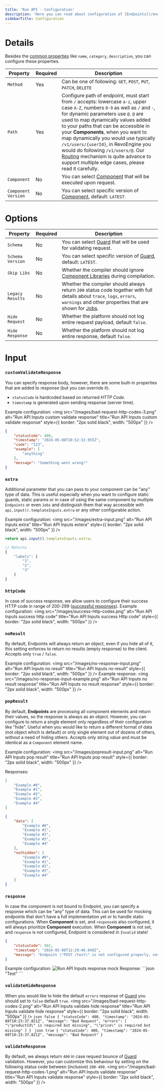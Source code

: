 ```yaml
---
title: 'Run API - Configuration'
description: 'Here you can read about configuration of [Endpoints](/endpoints) (Run API) in details.'
sidebarTitle: Configuration
---
```


# Details
Besides the [common properties](/search) like `name`, `category`, `description`, you can configure these properties.

| Property            | Required | Description                                                                                                                                                                                                                                                                                                                                                                                                                                                                                                                                    |
|---------------------|----------|------------------------------------------------------------------------------------------------------------------------------------------------------------------------------------------------------------------------------------------------------------------------------------------------------------------------------------------------------------------------------------------------------------------------------------------------------------------------------------------------------------------------------------------------|
| `Method`            | Yes      | Can be one of following: `GET`, `POST`, `PUT`, `PATCH`, `DELETE`                                                                                                                                                                                                                                                                                                                                                                                                                                                                               |
| `Path`              | Yes      | Configure path of endpoint, must start from `/` accepts: lowercase `a-z`, upper case `A-Z`, numbers `0-9` as well as `/` and `-`, for dynamic parameters use `@`. <Tip>`@` are used to map dynamically values added to your paths that can be accessible in your **Components**, when you want to map dynamically you would use typically `/v1/users/{userId}`, in RevoEngine you would do following `/v1/users/@`. Our [Routing](/run-api/routing) mechanism is quite advance to support multiple edge cases, please read it carefully.</Tip> |
| `Component`         | No       | You can select [Component](/components) that will be executed upon request.                                                                                                                                                                                                                                                                                                                                                                                                                                                                    |
| `Component Version` | No       | You can select specific version of [Component](/components), default: `LATEST`.                                                                                                                                                                                                                                                                                                                                                                                                                                                                |

# Options

| Property         | Required | Description                                                                                                                                                                               |
|------------------|----------|-------------------------------------------------------------------------------------------------------------------------------------------------------------------------------------------|
| `Schema`         | No       | You can select [Guard](/run-api/guard) that will be used for validating request.                                                                                                          |
| `Schema Version` | No       | You can select specific version of [Guard](/run-api/guard), default: `LATEST`.                                                                                                            |
| `Skip Libs`      | No       | Whether the compiler should ignore [Component Libraries](/components/library) during compilation.                                                                                         |
| `Legacy Results` | No       | Whether the compiler should always return `200` status code together with full details about `trace`, `logs`, `errors`, `warnings` and other properties that are shown for [Jobs](/jobs). |
| `Hide Request`   | No       | Whether the platform should not log entire request payload, default `false`.                                                                                                              |
| `Hide Response`  | No       | Whether the platform should not log entire response, default `false`.                                                                                                                     |

# Input

### `customValidateResponse`
You can specify response body, however, there are some built-in properties that are added to response (but you can override it).
- `statusCode` is hardcoded based on returned *HTTP Code*.
- `timestamp` is generated upon sending response (server time).

Example configuration:
<img
    src="/images/bad-request-http-codes-3.png"
    alt="Run API Inputs custom validate response"
    title="Run API Inputs custom validate response"
    style={{ border: "2px solid black", width: "500px" }}
/>

```json
{
    "statusCode": 400,
    "timestamp": "2024-05-08T10:52:32.955Z",
    "code": "123",
    "example": [
        "anything"
    ],
    "message": "Something went wrong!"
}
```

### `extra`
Additional parameter that you can pass to your component can be "any" type of data.
This is useful especially when you want to configure static guards, static params or in case of using the
same component by multiple `Endpoints` or even `Jobs` and distinguish them that way accessible
with `api.input().templateInputs.extra` or any other configurable action.

Example configuration:
<img
    src="/images/extra-input.png"
    alt="Run API Inputs extra"
    title="Run API Inputs extera"
    style={{ border: "2px solid black", width: "500px" }}
/>

```javascript
return api.input().templateInputs.extra;

// Returns
{
    "labels": [
        "1",
        "2",
        "3"
    ]
}

```

### `httpCode`
In case of success response, we allow users to configure their success HTTP code in range of 200-299 ([successful responses](https://developer.mozilla.org/en-US/docs/Web/HTTP/Status#successful_responses)).
Example configuration:
<img
    src="/images/success-http-codes.png"
    alt="Run API Inputs success http code"
    title="Run API Inputs success Http code"
    style={{ border: "2px solid black", width: "500px" }}
/>

### `noResult`
By default, Endpoints will always return an object, even if you hide all of it, this setting enforces to return no results (empty response) to the client. Accepts only `true` / `false`.

Example configuration:
<img
    src="/images/no-response-input.png"
    alt="Run API Inputs no result"
    title="Run API Inputs no result"
    style={{ border: "2px solid black", width: "500px" }}
/>
Example response:
<img
    src="/images/no-response-input-example.png"
    alt="Run API Inputs no result response"
    title="Run API Inputs no result response"
    style={{ border: "2px solid black", width: "500px" }}
/>

### `popResult`
By default, **Endpoints** are processing all component elements and return their values, so the response is always as an object. However, you can configure to return a single element only regardless of their configuration like "hide". Useful when you would like to return a different format of data (not object which is default) or only single element out of dozens of others, without a need of hiding others. Accepts only string value and must be identical as a `Component` element name.

Example configuration:
<img
    src="/images/popresult-input.png"
    alt="Run API Inputs pop result"
    title="Run API Inputs pop result"
    style={{ border: "2px solid black", width: "500px" }}
/>

Responses:
<CodeGroup>
```json With popResult on "data"
[
    "Example #0",
    "Example #1",
    "Example #2",
    "Example #3",
    "Example #4"
]
```
```json Without popResult
{
    "data": [
        "Example #0",
        "Example #1",
        "Example #2",
        "Example #3",
        "Example #4"
    ],
    "nothidden": [
        "Example #0",
        "Example #1",
        "Example #2",
        "Example #3",
        "Example #4"
    ]
}
```
</CodeGroup>

### `response`
In case the component is not bound to Endpoint, you can specify a response which can be "any" type of data.
This can be used for mocking endpoints that don't have a full implementation yet or to handle static configurations.
<Note>
    When **Component** is set, and `response`is also configured, it will always prioritize **Component** execution.
</Note>
<Warning>
    When **Component** is not set, and `response` is not configured, Endpoint is considered in `Invalid` state!
```json
{
    "statusCode": 502,
    "timestamp": "2024-05-08T12:29:46.949Z",
    "message": "Endpoint \"POST /test\" is not configured properly, verify your configuration."
}
```
</Warning>
Example configuration:
<img
    src="/images/result-input.png"
    alt="Run API Inputs response mock"
    title="Run API Inputs response mock"
    style={{ border: "2px solid black", width: "500px" }}
/>
Response:
```json
"Test"
```

### `validateHideResponse`
When you would like to hide the default `errors` response of [Guard](/run-api/guard) you should set to `false` default `true`.
<img
    src="/images/bad-request-http-codes-2.png"
    alt="Run API Inputs validate hide response"
    title="Run API Inputs validate hide response"
    style={{ border: "2px solid black", width: "500px" }}
/>
<CodeGroup>
    ```json false
    {
        "statusCode": 400,
        "timestamp": "2024-05-08T10:23:37.821Z",
        "message": "Bad Request",
        "errors": [
        "\"productId\" is required but missing",
        "\"price\" is required but missing"
        ]
    }
    ```
    ```json true
    {
        "statusCode": 400,
        "timestamp": "2024-05-08T10:23:37.821Z",
        "message": "Bad Request"
    }
    ```
</CodeGroup>

### `validateResponse`
By default, we always return `400` in case request bounce of [Guard](/run-api/guard) validation.
However, you can customize this behaviour by setting on the following status code between (inclusive) `200-499`.
<img
    src="/images/bad-request-http-codes-1.png"
    alt="Run API Inputs validate response"
    title="Run API Inputs validate response"
    style={{ border: "2px solid black", width: "500px" }}
/>
